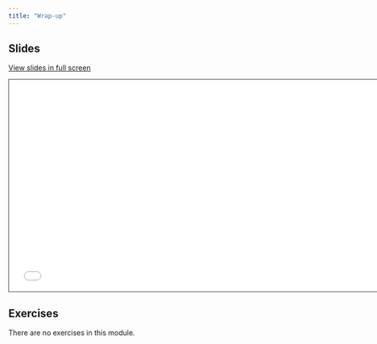```yaml
---
title: "Wrap-up"
---
```


## Slides

[View slides in full screen](4-websites.html)

```{=html}
<iframe class="slide-deck" src="2-4-wrap-up.html" height="420" width="747" style="border: 1px solid #2e3846;"></iframe>
```
## Exercises

There are no exercises in this module.
